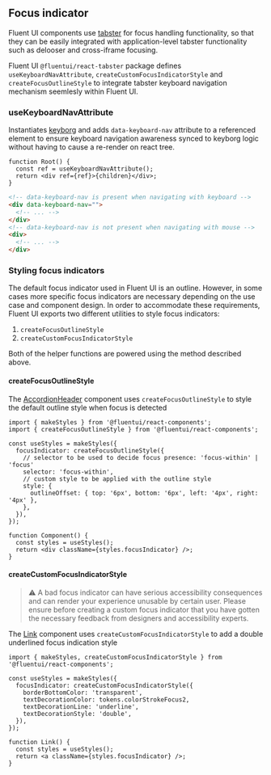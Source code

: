 
<Meta title="Concepts/Developer/Accessibility/Focus indicator" />

## Focus indicator

Fluent UI components use [tabster](https://github.com/microsoft/tabster) for focus handling functionality, so that they can be easily integrated with application-level tabster functionality such as delooser and cross-iframe focusing.

Fluent UI `@fluentui/react-tabster` package defines `useKeyboardNavAttribute`, `createCustomFocusIndicatorStyle` and `createFocusOutlineStyle` to integrate tabster keyboard navigation mechanism seemlesly within Fluent UI.

### useKeyboardNavAttribute

Instantiates [keyborg](https://github.com/microsoft/keyborg) and adds `data-keyboard-nav` attribute to a referenced element to ensure keyboard navigation awareness synced to keyborg logic without having to cause a re-render on react tree.

```tsx
function Root() {
  const ref = useKeyboardNavAttribute();
  return <div ref={ref}>{children}</div>;
}
```

```html
<!-- data-keyboard-nav is present when navigating with keyboard -->
<div data-keyboard-nav="">
  <!-- ... -->
</div>
<!-- data-keyboard-nav is not present when navigating with mouse -->
<div>
  <!-- ... -->
</div>
```

### Styling focus indicators

The default focus indicator used in Fluent UI is an outline. However, in some cases more specific focus indicators are necessary depending on the use case and component design. In order to accommodate these requirements, Fluent UI exports two different utilities to style focus indicators:

1. `createFocusOutlineStyle`
2. `createCustomFocusIndicatorStyle`

Both of the helper functions are powered using the method described above.

#### createFocusOutlineStyle

The [AccordionHeader](?path=/docs/components-accordion--default) component uses `createFocusOutlineStyle` to style the default outline style when focus is detected

```tsx
import { makeStyles } from '@fluentui/react-components';
import { createFocusOutlineStyle } from '@fluentui/react-components';

const useStyles = makeStyles({
  focusIndicator: createFocusOutlineStyle({
    // selector to be used to decide focus presence: 'focus-within' | 'focus'
    selector: 'focus-within',
    // custom style to be applied with the outline style
    style: {
      outlineOffset: { top: '6px', bottom: '6px', left: '4px', right: '4px' },
    },
  }),
});

function Component() {
  const styles = useStyles();
  return <div className={styles.focusIndicator} />;
}
```

#### createCustomFocusIndicatorStyle

> ⚠️ A bad focus indicator can have serious accessibility consequences and can render
> your experience unusable by certain user. Please ensure before creating a custom focus
> indicator that you have gotten the necessary feedback from designers and accessibility
> experts.

The [Link](?path=/docs/components-link--default) component uses `createCustomFocusIndicatorStyle` to add a double underlined focus indication style

```tsx
import { makeStyles, createCustomFocusIndicatorStyle } from '@fluentui/react-components';

const useStyles = makeStyles({
  focusIndicator: createCustomFocusIndicatorStyle({
    borderBottomColor: 'transparent',
    textDecorationColor: tokens.colorStrokeFocus2,
    textDecorationLine: 'underline',
    textDecorationStyle: 'double',
  }),
});

function Link() {
  const styles = useStyles();
  return <a className={styles.focusIndicator} />;
}
```
